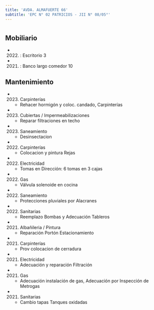 ```yaml
---
title: 'AVDA. ALMAFUERTE 66'
subtitle: 'EPC N° 02 PATRICIOS - JII N° 08/05°'
---
```


#


## Mobiliario

*  (2022) : Escritorio 3 

*  (2021) : Banco largo comedor 10 





## Mantenimiento

*  (2023) Carpinterías 
    + Rehacer hormigón y coloc. candado, Carpinterías

*  (2023) Cubiertas / Impermeabilizaciones 
    + Reparar filtraciones en techo

*  (2023) Saneamiento 
    + Desinsectacion

*  (2022) Carpinterías 
    + Colocacion y pintura Rejas

*  (2022) Electricidad 
    + Tomas en Dirección: 6 tomas en 3 cajas

*  (2022) Gas 
    + Válvula solenoide en cocina

*  (2022) Saneamiento 
    + Protecciones pluviales por Alacranes

*  (2022) Sanitarias 
    + Reemplazo Bombas y Adecuación Tableros

*  (2021) Albañileria / Pintura 
    + Reparación Portón Estacionamiento

*  (2021) Carpinterías 
    + Prov colocacion de cerradura

*  (2021) Electricidad 
    + Adecuación y reparación Filtración

*  (2021) Gas 
    + Adecuación instalación de gas, Adecuación por Inspección de Metrogas

*  (2021) Sanitarias 
    + Cambio tapas Tanques oxidadas



